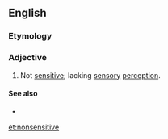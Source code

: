 ==English==

===Etymology===
{{prefix|en|non|sensitive}}

===Adjective===
{{en-adj|-}}

# Not [[sensitive]]; lacking [[sensory]] [[perception]].

====See also====
* {{l|en|insensitive}}

[[et:nonsensitive]]
